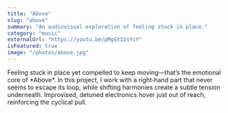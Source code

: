 ```yaml
---
title: "Above"
slug: "above"
summary: "An audiovisual exploration of feeling stuck in place."
category: "music"
externalUrl: "https://youtu.be/pMgGtI2sYcY"
isFeatured: true
image: "/photos/above.jpg"
---
```


<ProjectOverview>
Feeling stuck in place yet compelled to keep moving—that’s the emotional core of *Above*. In this project, I work with a right‑hand part that never seems to escape its loop, while shifting harmonies create a subtle tension underneath. Improvised, detuned electronics hover just out of reach, reinforcing the cyclical pull.
</ProjectOverview>

<MediaSection title="Album Video">
  <MediaItem
    title="Above (Album Video)"
    description="A swirling deformation of the original album art — spinning and twisting continuously to echo the idea of being trapped in a repetitive cycle."
    youtubeUrl="https://youtube.com/embed/pMgGtI2sYcY"
  />
</MediaSection>

<CallToAction email="aaron.demby.jones@gmail.com" />
